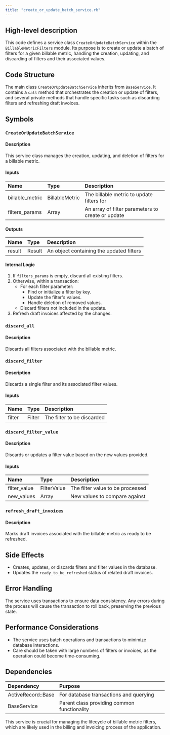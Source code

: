 ```yaml
---
title: "create_or_update_batch_service.rb"
---
```


## High-level description
This code defines a service class `CreateOrUpdateBatchService` within the `BillableMetricFilters` module. Its purpose is to create or update a batch of filters for a given billable metric, handling the creation, updating, and discarding of filters and their associated values.

## Code Structure
The main class `CreateOrUpdateBatchService` inherits from `BaseService`. It contains a `call` method that orchestrates the creation or update of filters, and several private methods that handle specific tasks such as discarding filters and refreshing draft invoices.

## Symbols

### `CreateOrUpdateBatchService`
#### Description
This service class manages the creation, updating, and deletion of filters for a billable metric.

#### Inputs
| Name | Type | Description |
|:-----|:-----|:------------|
| billable_metric | BillableMetric | The billable metric to update filters for |
| filters_params | Array | An array of filter parameters to create or update |

#### Outputs
| Name | Type | Description |
|:-----|:-----|:------------|
| result | Result | An object containing the updated filters |

#### Internal Logic
1. If `filters_params` is empty, discard all existing filters.
2. Otherwise, within a transaction:
   - For each filter parameter:
     - Find or initialize a filter by key.
     - Update the filter's values.
     - Handle deletion of removed values.
   - Discard filters not included in the update.
3. Refresh draft invoices affected by the changes.

### `discard_all`
#### Description
Discards all filters associated with the billable metric.

### `discard_filter`
#### Description
Discards a single filter and its associated filter values.

#### Inputs
| Name | Type | Description |
|:-----|:-----|:------------|
| filter | Filter | The filter to be discarded |

### `discard_filter_value`
#### Description
Discards or updates a filter value based on the new values provided.

#### Inputs
| Name | Type | Description |
|:-----|:-----|:------------|
| filter_value | FilterValue | The filter value to be processed |
| new_values | Array | New values to compare against |

### `refresh_draft_invoices`
#### Description
Marks draft invoices associated with the billable metric as ready to be refreshed.

## Side Effects
- Creates, updates, or discards filters and filter values in the database.
- Updates the `ready_to_be_refreshed` status of related draft invoices.

## Error Handling
The service uses transactions to ensure data consistency. Any errors during the process will cause the transaction to roll back, preserving the previous state.

## Performance Considerations
- The service uses batch operations and transactions to minimize database interactions.
- Care should be taken with large numbers of filters or invoices, as the operation could become time-consuming.

## Dependencies
| Dependency | Purpose |
|:-----------|:--------|
| ActiveRecord::Base | For database transactions and querying |
| BaseService | Parent class providing common functionality |

This service is crucial for managing the lifecycle of billable metric filters, which are likely used in the billing and invoicing process of the application.